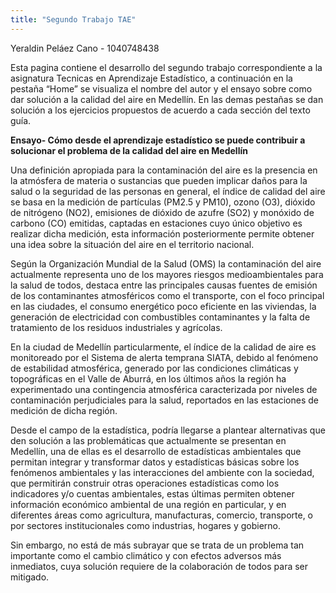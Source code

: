 ```yaml
---
title: "Segundo Trabajo TAE"
---
```


Yeraldin Peláez Cano - 1040748438


Esta pagina contiene el desarrollo del segundo trabajo correspondiente a la asignatura Tecnicas en Aprendizaje Estadístico, a continuación en la pestaña "Home" se visualiza el nombre del autor y el ensayo sobre como dar solución a la calidad del aire en Medellín. En las demas pestañas se dan solución a los ejercicios propuestos de acuerdo a cada sección del texto guía.

**Ensayo- Cómo desde el aprendizaje estadístico se puede contribuir a solucionar el problema de la calidad del aire en Medellín**

Una definición apropiada para la contaminación del aire es la presencia en la atmósfera de materia o sustancias que pueden implicar daños para la salud o la seguridad de las personas en general, el índice de calidad del aire se basa en la medición de partículas           (PM2.5 y PM10), ozono (O3), dióxido de nitrógeno (NO2), emisiones de dióxido de azufre  (SO2) y monóxido de carbono (CO) emitidas, captadas en estaciones cuyo único objetivo es realizar dicha medición, esta información posteriormente permite obtener una idea sobre la situación del aire en el territorio nacional.

Según la Organización Mundial de la Salud (OMS) la contaminación del aire actualmente representa uno de los mayores riesgos medioambientales para la salud de todos, destaca entre las principales causas fuentes de emisión de los contaminantes atmosféricos como el transporte, con el foco principal en las ciudades, el consumo energético poco eficiente en las viviendas, la generación de electricidad con combustibles contaminantes y la falta de tratamiento de los residuos industriales y agrícolas.

En la ciudad de Medellín particularmente, el índice de la calidad de aire es monitoreado por el Sistema de alerta temprana SIATA, debido al fenómeno de estabilidad atmosférica, generado por las condiciones climáticas y topográficas en el Valle de Aburrá, en los últimos años la región ha experimentado una contingencia atmosférica caracterizada por niveles de contaminación perjudiciales para la salud, reportados en las estaciones de medición de dicha región.

Desde el campo de la estadística, podría llegarse a plantear alternativas que den solución a las problemáticas que actualmente se presentan en Medellín, una de ellas es el desarrollo de estadísticas ambientales  que permitan integrar y transformar datos y estadísticas básicas sobre los fenómenos ambientales y las interacciones del ambiente con la sociedad, que permitirán construir otras operaciones estadísticas como los indicadores y/o cuentas ambientales, estas últimas permiten obtener información económico ambiental de una región en particular, y en diferentes áreas como agricultura, manufacturas, comercio, transporte, o por sectores institucionales como industrias, hogares y gobierno.

Sin embargo, no está de más subrayar que se trata de un problema tan importante como el cambio climático y con efectos adversos más inmediatos, cuya solución requiere de la colaboración de todos para ser mitigado.
